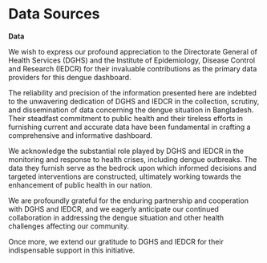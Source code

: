
Data Sources {data-navmenu="About"}
===================================================================
**Data**

We wish to express our profound appreciation to the Directorate General of Health Services (DGHS) and the Institute of Epidemiology, Disease Control and Research (IEDCR) for their invaluable contributions as the primary data providers for this dengue dashboard.

The reliability and precision of the information presented here are indebted to the unwavering dedication of DGHS and IEDCR in the collection, scrutiny, and dissemination of data concerning the dengue situation in Bangladesh. Their steadfast commitment to public health and their tireless efforts in furnishing current and accurate data have been fundamental in crafting a comprehensive and informative dashboard.

We acknowledge the substantial role played by DGHS and IEDCR in the monitoring and response to health crises, including dengue outbreaks. The data they furnish serve as the bedrock upon which informed decisions and targeted interventions are constructed, ultimately working towards the enhancement of public health in our nation.

We are profoundly grateful for the enduring partnership and cooperation with DGHS and IEDCR, and we eagerly anticipate our continued collaboration in addressing the dengue situation and other health challenges affecting our community.

Once more, we extend our gratitude to DGHS and IEDCR for their indispensable support in this initiative.


